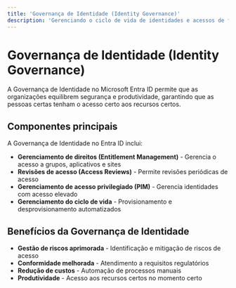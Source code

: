 ```yaml
---
title: 'Governança de Identidade (Identity Governance)'
description: 'Gerenciando o ciclo de vida de identidades e acessos de forma segura e eficiente'
---
```


# Governança de Identidade (Identity Governance)

A Governança de Identidade no Microsoft Entra ID permite que as organizações equilibrem segurança e produtividade, garantindo que as pessoas certas tenham o acesso certo aos recursos certos.

## Componentes principais

A Governança de Identidade no Entra ID inclui:

- **Gerenciamento de direitos (Entitlement Management)** - Gerencia o acesso a grupos, aplicativos e sites
- **Revisões de acesso (Access Reviews)** - Permite revisões periódicas de acesso
- **Gerenciamento de acesso privilegiado (PIM)** - Gerencia identidades com acesso elevado
- **Gerenciamento do ciclo de vida** - Provisionamento e desprovisionamento automatizados

## Benefícios da Governança de Identidade

- **Gestão de riscos aprimorada** - Identificação e mitigação de riscos de acesso
- **Conformidade melhorada** - Atendimento a requisitos regulatórios
- **Redução de custos** - Automação de processos manuais
- **Produtividade** - Acesso aos recursos certos no momento certo 
